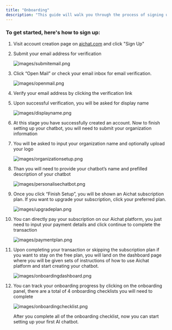 ```yaml
---
title: "Onboarding"
description: "This guide will walk you through the process of signing up and logging in for an Aichat account. Follow these steps to get started."
---
```


### To get started, here's how to sign up:

 1. Visit account creation page on [aichat.com](http://aichat.com) and click "Sign Up"
 2. Submit your email address for verification

    ![images/submitemail.png](/images/submitemail.png)
 3. Click “Open Mail” or check your email inbox for email verification.

    ![images/openmail.png](/images/openmail.png)
 4. Verify your email address by clicking the verification link
 5. Upon successful verification, you will be asked for display name

    ![images/displayname.png](/images/displayname.png)
 6. At this stage you have successfully created an account. Now to finish setting up your chatbot, you will need to submit your organization information
 7. You will be asked to input your organization name and optionally upload your logo

    ![images/organizationsetup.png](/images/organizationsetup.png)
 8. Than you will need to provide your chatbot’s name and prefilled description of your chatbot

    ![images/personalisechatbot.png](/images/personalisechatbot.png)
 9. Once you click “Finish Setup”, you will be shown an Aichat subscription plan. If you want to upgrade your subscription, click your preferred plan.

    ![images/upgradeplan.png](/images/upgradeplan.png)
10. You can directly pay your subscription on our Aichat platform, you just need to input your payment details and click continue to complete the transaction

    ![images/paymentplan.png](/images/paymentplan.png)
11. Upon completing your transaction or skipping the subscription plan if you want to stay on the free plan, you will land on the dashboard page where you will be given sets of instructions of how to use Aichat platform and start creating your chatbot.

    ![images/onboardingdashboard.png](/images/onboardingdashboard.png)
12. You can track your onboarding progress by clicking on the onboarding panel, there are a total of 4 onboarding checklists you will need to complete

    ![images/onboardingchecklist.png](/images/onboardingchecklist.png)

    After you complete all of the onboarding checklist, now you can start setting up your first AI chatbot.